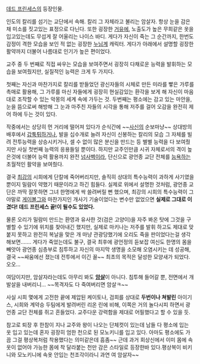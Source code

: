[[데드 프린세스]]의 등장인물.

인도의 칼리를 섬기는 교단에서 속해. 칼리 그 자체라고 불리는 암살자. 항상 눈을 감은채 미소를 짓고있는 표정으로 다닌다. 또한 굉장한 [[거유]]에, 노출도가 높은 무희같은 옷을 입고있는데도 무섭게 잘 어울리는 나이스 바디. 게다가 자신이 죽는 그 순간까지, 한번도 감정이 격한 모습을 보인 적 없는 굉장한 [[누님]]계 캐릭터. 게다가 아래에서 설명할 굉장한 활약까지 더불어 나름대로 인기가 높은 편이었다.

교주 중 두 번째로 직접 싸우는 모습을 보여주면서 굉장히 다채로운 능력을 발휘하는 모습을 보여줬지만, 실질적인 능력은 크게 두 가지다.

첫째는 자신과 마찬가지로 칼리를 받들었던 광신자들의 시체로 만든 미라를 빻은 가루를 촉매로 활용해, 그 가루를 마신 자들에게 굉장히 현실감있는 환각을 보게 해 자신이 마음대로 조작할 수 있는 악몽의 세계 속에 가두는 것. 두번째는 평소에는 감고 있는 마안을, 눈을 뜸으로써 해방해 그 눈과 마주친 자들의 시각을 통해 저주를 걸어 오감을 완전히 제어 하에 두는 것이 있다. 

작중에서는 상당히 먼 거리에 떨어져 있다가 순식간에 ~~[[사신]]의 순보마냥~~ 상대방의 배후에서 [[갑툭튀]]하거나, 발을 십수개로 늘려 자신이 신봉하는 칼리의 모습 그 자체를 빌려 전투능력을 상승시키거나, 셀 수 없이 많은 분신을 만드는 등 별별 능력을 다 보여줬지만 사실 첫번째 능력의 응용들일 뿐이다. 하지만 교주인만큼 시귀 자체로서의 격이 높은것에 더불어 능력 활용까지 완전 [[넘사벽]]이라, 단신으로 광언종 교단 전체를 [[능욕]]하는 초월적인 활약을 보여줬다.

결국 [[최강]]의 시희에게 단칼에 죽어버리지만, 솔직히 상대의 특수능력이 과하게 사기였을 뿐이지 밀람이 약했기 때문이라고 하긴 힘들다. 실제로 위에서 설명한 것처럼, 광언종 교단은 까딱 잘못하면 그녀 한명에게 싹 쓸려버릴 뻔 했으며, 최강의 시희의 특수능력이 그야말로 [[게이볼그]]와 마찬가지인 개사기 기술이었다는 변수만 없었으면 '''실제로 그대로 이겼다! 데드 프린세스 끝!이 될수도 있었다.''' 

물론 오리가 밀람미 만드는 환영과 유사한 것(검은 고양이)을 자주 봐온 탓에 그것을 구별할 수 있기에 위치를 찾아내긴 했지만, 실제로 마키나는 저주를 발휘 하고도 제대로 맞붙지 못하고 완전히 복날을 맞은 개 마냥 관광당했기에 오리도 죽을 판이었다는걸 생각해보면……. 게다가 죽었는데도 불구, 결국 최후에 광언정의 듣보잡 여신도 한명의 몸을 빼앗아 광언종 심층부로 침투하고 자신의 마지막 생명을 소모해 오염시키는 데 성공해, 결국 ~~싸움에선 졌는데 전투에서 이긴 꼴~~ 최초의 목적은 달성한 모양새가 되었다. 오오...

여담이지만, 암살자라는데도 아무리 봐도 '''[[암살]]'''이 아니다. 침투해 들어갈 뿐, 전면에서 개발살을 내버리니... ~~목격자도 다 죽여버리면 암살ㅋ~~

사실 시희 몇에게 고전한 끝에 제압된 케이토나, 검희를 상대로 '''두번이나 쳐발린''' 아이기스, 시희와 계약승 두팀에게 발려버린 리온 린에 비해, 이쪽은 거의 놀다시피 하면서 광언종 교단 전체를 쥐고 흔들었다. 교주다운 강력함을 제대로 어필했다고 할 수 있을 듯.

참고로 퇴장 후 한참이 지나 교주와 왕이 나오는 단체컷이 있는데 남들 다 평소에 입는 옷 입고 있는데 혼자 굉장히 엄한 천으로 된 모노키니를 입고 있다. 아마도 평소에도 가끔 그걸 평상복처럼 착용했다는 의미같은데 흠좀~~ 근데 과거 회상신에서 이미 몸에 속옷이 없어야 가능한 몸에 착 달라붙는 천만 감은 스타일로 등장한바 있다.평상복이 비키니와 모노키니에 속옷 안입는 천조각이라니 과연 여 암살자~~ 
